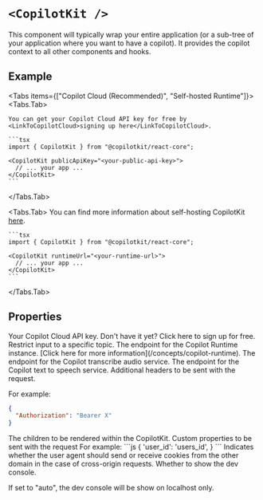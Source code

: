 


# `<CopilotKit />`

This component will typically wrap your entire application (or a sub-tree of your application where you want to have a copilot). It provides the copilot context to all other components and hooks.
 
## Example
 
<Tabs items={["Copilot Cloud (Recommended)", "Self-hosted Runtime"]}>
  <Tabs.Tab>
 
    You can get your Copilot Cloud API key for free by <LinkToCopilotCloud>signing up here</LinkToCopilotCloud>.
 
    ```tsx
    import { CopilotKit } from "@copilotkit/react-core";
 
    <CopilotKit publicApiKey="<your-public-api-key>">
      // ... your app ...
    </CopilotKit>
    ```
  </Tabs.Tab>
 
  <Tabs.Tab>
    You can find more information about self-hosting CopilotKit [here](/concepts/copilot-runtime).
 
    ```tsx
    import { CopilotKit } from "@copilotkit/react-core";
 
    <CopilotKit runtimeUrl="<your-runtime-url>">
      // ... your app ...
    </CopilotKit>
    ```
  </Tabs.Tab>
</Tabs>

## Properties

<PropertyReference name="publicApiKey" type="string"  > 
Your Copilot Cloud API key. Don't have it yet? <LinkToCopilotCloud>Click here to sign up for free</LinkToCopilotCloud>.
</PropertyReference>

<PropertyReference name="cloudRestrictToTopic" type="{ validTopics?: string[]; invalidTopics?: string[]; }"  > 
Restrict input to a specific topic.
</PropertyReference>

<PropertyReference name="runtimeUrl" type="string"  > 
The endpoint for the Copilot Runtime instance. [Click here for more information](/concepts/copilot-runtime).
</PropertyReference>

<PropertyReference name="transcribeAudioUrl" type="string"  > 
The endpoint for the Copilot transcribe audio service.
</PropertyReference>

<PropertyReference name="textToSpeechUrl" type="string"  > 
The endpoint for the Copilot text to speech service.
</PropertyReference>

<PropertyReference name="headers" type="Record<string, string>"  > 
Additional headers to be sent with the request.
 
  For example:
  ```json
  {
    "Authorization": "Bearer X"
  }
  ```
</PropertyReference>

<PropertyReference name="children" type="ReactNode" required > 
The children to be rendered within the CopilotKit.
</PropertyReference>

<PropertyReference name="properties" type="Record<string, any>"  > 
Custom properties to be sent with the request
  For example:
  ```js
  {
    'user_id': 'users_id',
  }
  ```
</PropertyReference>

<PropertyReference name="credentials" type="RequestCredentials"  > 
Indicates whether the user agent should send or receive cookies from the other domain
  in the case of cross-origin requests.
</PropertyReference>

<PropertyReference name="showDevConsole" type="boolean | 'auto'"  > 
Whether to show the dev console.
 
  If set to "auto", the dev console will be show on localhost only.
</PropertyReference>

